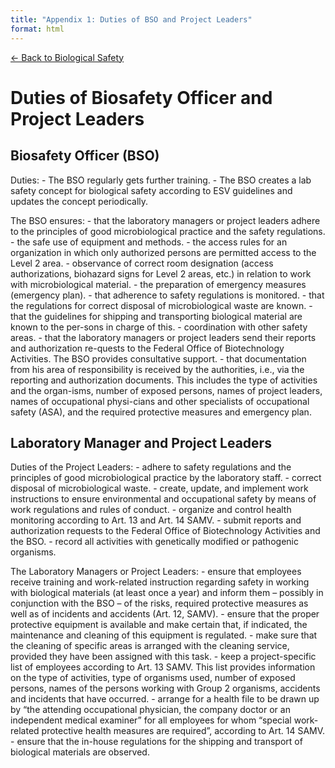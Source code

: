 ```yaml
---
title: "Appendix 1: Duties of BSO and Project Leaders"
format: html
---
```


[← Back to Biological Safety](../biological-safety.qmd)

# Duties of Biosafety Officer and Project Leaders

## Biosafety Officer (BSO)

Duties:
- The BSO regularly gets further training.
- The BSO creates a lab safety concept for biological safety according to ESV guidelines and updates the concept periodically.

The BSO ensures:
- that the laboratory managers or project leaders adhere to the principles of good microbiological practice and the safety regulations.
- the safe use of equipment and methods.
- the access rules for an organization in which only authorized persons are permitted access to the Level 2 area.
- observance of correct room designation (access authorizations, biohazard signs for Level 2 areas, etc.) in relation to work with microbiological material.
- the preparation of emergency measures (emergency plan).
- that adherence to safety regulations is monitored.
- that the regulations for correct disposal of microbiological waste are known.
- that the guidelines for shipping and transporting biological material are known to the per-sons in charge of this.
- coordination with other safety areas. 
- that the laboratory managers or project leaders send their reports and authorization re-quests to the Federal Office of Biotechnology Activities. The BSO provides consultative support.
- that documentation from his area of responsibility is received by the authorities, i.e., via the reporting and authorization documents. This includes the type of activities and the organ-isms, number of exposed persons, names of project leaders, names of occupational physi-cians and other specialists of occupational safety (ASA), and the required protective measures and emergency plan. 

## Laboratory Manager and Project Leaders

Duties of the Project Leaders:
- adhere to safety regulations and the principles of good microbiological practice by the laboratory staff.
- correct disposal of microbiological waste.
- create, update, and implement work instructions to ensure environmental and occupational safety by means of work regulations and rules of conduct. 
- organize and control health monitoring according to Art. 13 and Art. 14 SAMV.
- submit reports and authorization requests to the Federal Office of Biotechnology Activities and the BSO.
- record all activities with genetically modified or pathogenic organisms.

The Laboratory Managers or Project Leaders: 
- ensure that employees receive training and work-related instruction regarding safety in working with biological materials (at least once a year) and inform them – possibly in conjunction with the BSO – of the risks, required protective measures as well as of incidents and accidents (Art. 12, SAMV).
- ensure that the proper protective equipment is available and make certain that, if indicated, the maintenance and cleaning of this equipment is regulated.
- make sure that the cleaning of specific areas is arranged with the cleaning service, provided they have been assigned with this task. 
- keep a project-specific list of employees  according to Art. 13 SAMV. This list provides information on the type of activities, type of organisms used, number of exposed persons, names of the persons working with Group 2 organisms, accidents and incidents that have occurred. 
- arrange for a health file to be drawn up by "the attending occupational physician, the company doctor or an independent medical examiner" for all employees for whom "special work-related protective health measures are required", according to Art. 14 SAMV.
- ensure that the in-house regulations for the shipping and transport of biological materials are observed. 

